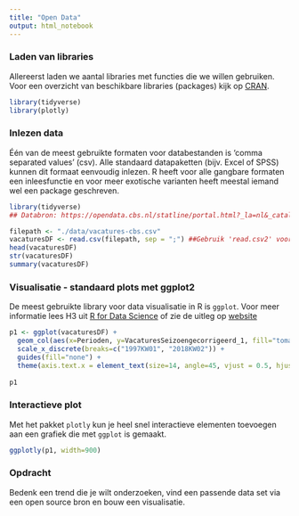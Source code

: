 ```yaml
---
title: "Open Data"
output: html_notebook
---
```


### Laden van libraries
Allereerst laden we aantal libraries met functies die we willen gebruiken. Voor een overzicht van beschikbare libraries (packages) kijk op [CRAN](https://cran.r-project.org/web/packages/).

```r
library(tidyverse)
library(plotly)
```


### Inlezen data
Één van de meest gebruikte formaten voor databestanden is 'comma separated values' (csv). Alle standaard datapaketten (bijv. Excel of SPSS) kunnen dit formaat eenvoudig inlezen. R heeft voor alle gangbare formaten een inleesfunctie en voor meer exotische varianten heeft meestal iemand wel een package geschreven.

```r
library(tidyverse)
## Databron: https://opendata.cbs.nl/statline/portal.html?_la=nl&_catalog=CBS&tableId=80474ned&_theme=5

filepath <- "./data/vacatures-cbs.csv"
vacaturesDF <- read.csv(filepath, sep = ";") ##Gebruik 'read.csv2' voor numerieke data met europese opmaak
head(vacaturesDF)
str(vacaturesDF)
summary(vacaturesDF)
```

### Visualisatie - standaard plots met ggplot2
De meest gebruikte library voor data visualisatie in R is `ggplot`. Voor meer informatie lees H3 uit [R for Data Science](http://r4ds.had.co.nz/data-visualisation.html) of zie de uitleg op [website](https://github.com/tidyverse/ggplot2)

```r
p1 <- ggplot(vacaturesDF) + 
  geom_col(aes(x=Perioden, y=VacaturesSeizoengecorrigeerd_1, fill="tomato")) +
  scale_x_discrete(breaks=c("1997KW01", "2018KW02")) +
  guides(fill="none") +
  theme(axis.text.x = element_text(size=14, angle=45, vjust = 0.5, hjust = 0.8))
  
p1
```

### Interactieve plot
Met het pakket `plotly` kun je heel snel interactieve elementen toevoegen aan een grafiek die met `ggplot` is gemaakt.
```r
ggplotly(p1, width=900)
```

### Opdracht
Bedenk een trend die je wilt onderzoeken, vind een passende data set via een open source bron en bouw een visualisatie. 
